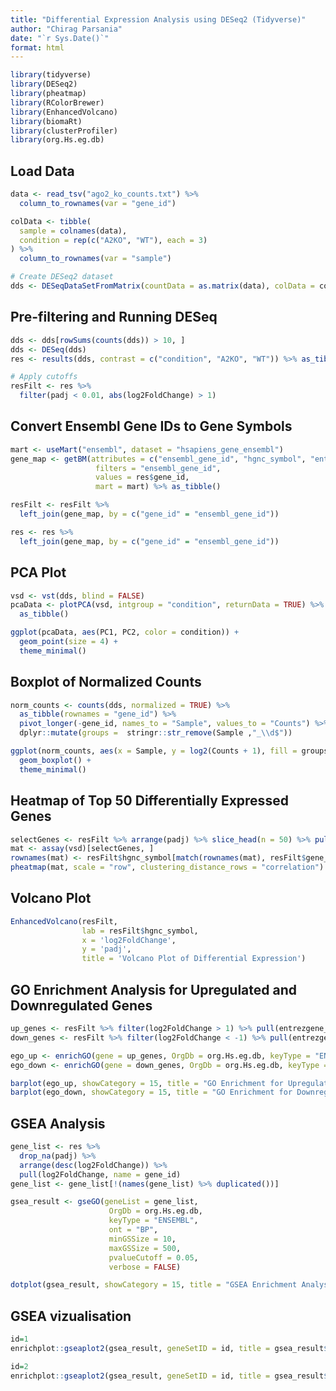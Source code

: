 ```yaml
---
title: "Differential Expression Analysis using DESeq2 (Tidyverse)"
author: "Chirag Parsania"
date: "`r Sys.Date()`"
format: html
---
```


```r
library(tidyverse)
library(DESeq2)
library(pheatmap)
library(RColorBrewer)
library(EnhancedVolcano)
library(biomaRt)
library(clusterProfiler)
library(org.Hs.eg.db)
```

## Load Data

```r
data <- read_tsv("ago2_ko_counts.txt") %>%
  column_to_rownames(var = "gene_id")

colData <- tibble(
  sample = colnames(data),
  condition = rep(c("A2KO", "WT"), each = 3)
) %>% 
  column_to_rownames(var = "sample")

# Create DESeq2 dataset
dds <- DESeqDataSetFromMatrix(countData = as.matrix(data), colData = colData, design = ~ condition)
```

## Pre-filtering and Running DESeq

```r
dds <- dds[rowSums(counts(dds)) > 10, ]
dds <- DESeq(dds)
res <- results(dds, contrast = c("condition", "A2KO", "WT")) %>% as_tibble(rownames = "gene_id")

# Apply cutoffs
resFilt <- res %>%
  filter(padj < 0.01, abs(log2FoldChange) > 1)
```

## Convert Ensembl Gene IDs to Gene Symbols

```r
mart <- useMart("ensembl", dataset = "hsapiens_gene_ensembl")
gene_map <- getBM(attributes = c("ensembl_gene_id", "hgnc_symbol", "entrezgene_id"), 
                   filters = "ensembl_gene_id", 
                   values = res$gene_id, 
                   mart = mart) %>% as_tibble()

resFilt <- resFilt %>%
  left_join(gene_map, by = c("gene_id" = "ensembl_gene_id"))

res <- res %>%
  left_join(gene_map, by = c("gene_id" = "ensembl_gene_id"))
```

## PCA Plot

```r
vsd <- vst(dds, blind = FALSE)
pcaData <- plotPCA(vsd, intgroup = "condition", returnData = TRUE) %>%
  as_tibble()

ggplot(pcaData, aes(PC1, PC2, color = condition)) +
  geom_point(size = 4) +
  theme_minimal()
```

## Boxplot of Normalized Counts

```r
norm_counts <- counts(dds, normalized = TRUE) %>%
  as_tibble(rownames = "gene_id") %>%
  pivot_longer(-gene_id, names_to = "Sample", values_to = "Counts") %>% 
  dplyr::mutate(groups =  stringr::str_remove(Sample ,"_\\d$"))

ggplot(norm_counts, aes(x = Sample, y = log2(Counts + 1), fill = groups)) +
  geom_boxplot() +
  theme_minimal()
```

## Heatmap of Top 50 Differentially Expressed Genes

```r
selectGenes <- resFilt %>% arrange(padj) %>% slice_head(n = 50) %>% pull(gene_id)
mat <- assay(vsd)[selectGenes, ]
rownames(mat) <- resFilt$hgnc_symbol[match(rownames(mat), resFilt$gene_id)]
pheatmap(mat, scale = "row", clustering_distance_rows = "correlation")
```

## Volcano Plot

```r
EnhancedVolcano(resFilt, 
                lab = resFilt$hgnc_symbol,
                x = 'log2FoldChange',
                y = 'padj',
                title = 'Volcano Plot of Differential Expression')
```

## GO Enrichment Analysis for Upregulated and Downregulated Genes

```r
up_genes <- resFilt %>% filter(log2FoldChange > 1) %>% pull(entrezgene_id)
down_genes <- resFilt %>% filter(log2FoldChange < -1) %>% pull(entrezgene_id)

ego_up <- enrichGO(gene = up_genes, OrgDb = org.Hs.eg.db, keyType = "ENTREZID", ont = "BP", readable = TRUE,minGSSize = 10, maxGSSize =500, universe = res$entrezgene_id %>% as.character() %>% unique())
ego_down <- enrichGO(gene = down_genes, OrgDb = org.Hs.eg.db, keyType = "ENTREZID", ont = "BP", readable = TRUE,minGSSize = 10, maxGSSize =500,universe = res$entrezgene_id %>% as.character() %>% unique())

barplot(ego_up, showCategory = 15, title = "GO Enrichment for Upregulated Genes")
barplot(ego_down, showCategory = 15, title = "GO Enrichment for Downregulated Genes")
```

## GSEA Analysis

```r
gene_list <- res %>%
  drop_na(padj) %>%
  arrange(desc(log2FoldChange)) %>%
  pull(log2FoldChange, name = gene_id) 
gene_list <- gene_list[!(names(gene_list) %>% duplicated())]

gsea_result <- gseGO(geneList = gene_list, 
                      OrgDb = org.Hs.eg.db, 
                      keyType = "ENSEMBL", 
                      ont = "BP", 
                      minGSSize = 10, 
                      maxGSSize = 500, 
                      pvalueCutoff = 0.05, 
                      verbose = FALSE)

dotplot(gsea_result, showCategory = 15, title = "GSEA Enrichment Analysis")
```

## GSEA vizualisation 

```r

id=1
enrichplot::gseaplot2(gsea_result, geneSetID = id, title = gsea_result$Description[id])

id=2
enrichplot::gseaplot2(gsea_result, geneSetID = id, title = gsea_result$Description[id])
```
